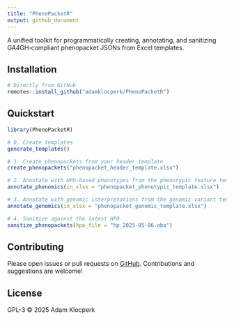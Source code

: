 ---
title: "PhenoPacketR"
output: github_document
---
A unified toolkit for programmatically creating, annotating, and sanitizing GA4GH‑compliant phenopacket JSONs from Excel templates.

## Installation

```r
# Directly from GitHub
remotes::install_github("adamklocperk/PhenoPacketR")
```

## Quickstart

```r
library(PhenoPacketR)

# 0. Create templates
generate_templates()

# 1. Create phenopackets from your header template
create_phenopackets("phenopacket_header_template.xlsx")

# 2. Annotate with HPO-based phenotypes from the phenotypic feature template
annotate_phenomics(in_xlsx = "phenopacket_phenotypic_template.xlsx")

# 3. Annotate with genomic interpretations from the genomic variant template
annotate_genomics(in_xlsx = "phenopacket_genomic_template.xlsx")

# 4. Sanitize against the latest HPO
sanitize_phenopackets(hpo_file = "hp_2025-05-06.obo")
```

## Contributing

Please open issues or pull requests on [GitHub](https://github.com/adamklocperk/PhenoPacketR). Contributions and suggestions are welcome!

## License

GPL-3 © 2025 Adam Klocperk

